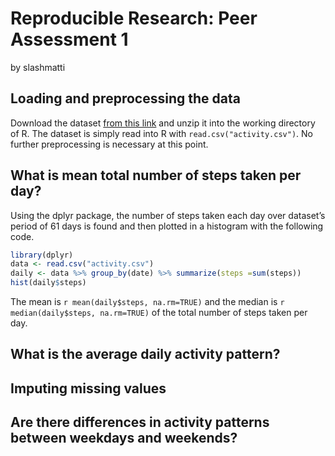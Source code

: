 # Reproducible Research: Peer Assessment 1
by slashmatti


## Loading and preprocessing the data
Download the dataset [from this link](https://d396qusza40orc.cloudfront.net/repdata%2Fdata%2Factivity.zip) and unzip it into the working directory of R. The dataset is simply read into R with `read.csv("activity.csv")`. No further preprocessing is necessary at this point.


## What is mean total number of steps taken per day?
Using the dplyr package, the number of steps taken each day over dataset's period of 61 days is found and then plotted in a histogram with the following code.
```r
library(dplyr)
data <- read.csv("activity.csv")
daily <- data %>% group_by(date) %>% summarize(steps =sum(steps))
hist(daily$steps)
```

The mean is `r mean(daily$steps, na.rm=TRUE)` and the median is `r median(daily$steps, na.rm=TRUE)` of the total number of steps taken per day.


## What is the average daily activity pattern?



## Imputing missing values



## Are there differences in activity patterns between weekdays and weekends?
